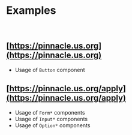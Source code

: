 
<Meta title="PCL/Examples" />

# Examples

<br />

## [https://pinnacle.us.org](https://pinnacle.us.org)

- Usage of `Button` component

## [https://pinnacle.us.org/apply](https://pinnacle.us.org/apply)

- Usage of `Form*` components
- Usage of `Input*` components
- Usage of `Option*` components
